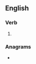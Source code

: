 ==English==

===Verb===
{{head|en|verb form}}

# {{en-third-person singular of|dry out}}

===Anagrams===
* {{anagrams|en|Rideouts|editours|iodurets|outrides|outsider|rideouts|rutoside|suitored|turoside}}